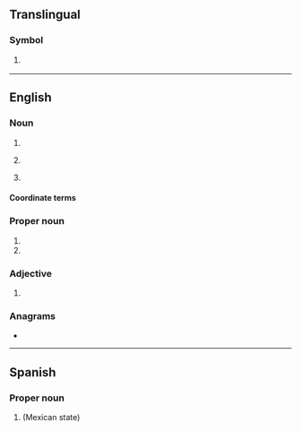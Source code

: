 {{also|Appendix:Variations of "na"}}
==Translingual==

===Symbol===
{{mul-symbol}}

# {{ISO 3166|1|2|Namibia}}
#: {{syn|mul|NAM|qq1={{w|ISO 3166-1 alpha-3|alpha-3}}}}

----

==English==

===Noun===
{{en-noun|~}}

# {{initialism of|en|nerve agent}}
# {{lb|en|literature}} {{initialism of|en|new adult}}
# {{lb|en|medicine}} {{abbreviation of|en|[[nursing assitant]] or [[nurse's assistant]] or [[nurse-assistant]]}}

====Coordinate terms====
{{col3|en|title=medicine|
|NP
|RN
|VN
|PN
|PA
}}

===Proper noun===
{{en-prop}}

# {{init of|en|{{w|Narcotics Anonymous}}}}
# {{init of|en|North America}}

===Adjective===
{{en-adj|-}}

# {{initialism of|en|Native American|t=American Indian}}

===Anagrams===
* {{anagrams|en|a=an|-an|A/N|AN|An|a(n)|an|an'|an-}}

----

==Spanish==

===Proper noun===
{{head|es|proper noun}}

# {{abbreviation of|es|Nayarit}} (Mexican state)
